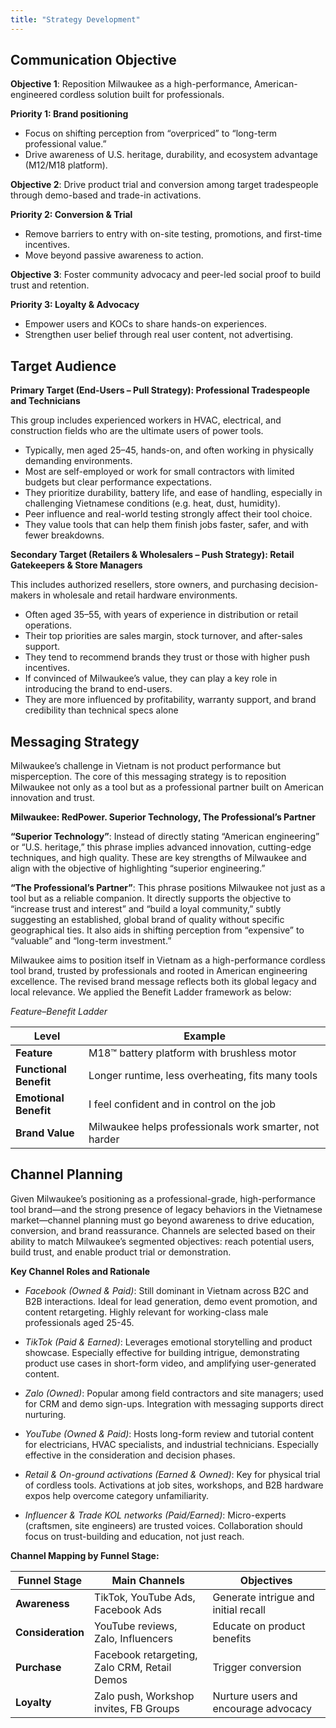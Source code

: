```yaml
---
title: "Strategy Development"
---
```


## Communication Objective

**Objective 1**: Reposition Milwaukee as a high-performance, American-engineered cordless solution built for professionals.

**Priority 1: Brand positioning**

- Focus on shifting perception from “overpriced” to “long-term professional value.”
- Drive awareness of U.S. heritage, durability, and ecosystem advantage (M12/M18 platform).

**Objective 2**: Drive product trial and conversion among target tradespeople through demo-based and trade-in activations.

**Priority 2: Conversion & Trial**

- Remove barriers to entry with on-site testing, promotions, and first-time incentives.
- Move beyond passive awareness to action.

**Objective 3**: Foster community advocacy and peer-led social proof to build trust and retention.

**Priority 3: Loyalty & Advocacy**

- Empower users and KOCs to share hands-on experiences.
- Strengthen user belief through real user content, not advertising.

## Target Audience

**Primary Target (End-Users – Pull Strategy): Professional Tradespeople and Technicians**

This group includes experienced workers in HVAC, electrical, and construction fields who are the ultimate users of power tools.

- Typically, men aged 25–45, hands-on, and often working in physically demanding environments.
- Most are self-employed or work for small contractors with limited budgets but clear performance expectations.
- They prioritize durability, battery life, and ease of handling, especially in challenging Vietnamese conditions (e.g. heat, dust, humidity).
- Peer influence and real-world testing strongly affect their tool choice.
- They value tools that can help them finish jobs faster, safer, and with fewer breakdowns.

**Secondary Target (Retailers & Wholesalers – Push Strategy): Retail Gatekeepers & Store Managers**

This includes authorized resellers, store owners, and purchasing decision-makers in wholesale and retail hardware environments.

- Often aged 35–55, with years of experience in distribution or retail operations.
- Their top priorities are sales margin, stock turnover, and after-sales support.
- They tend to recommend brands they trust or those with higher push incentives.
- If convinced of Milwaukee’s value, they can play a key role in introducing the brand to end-users.
- They are more influenced by profitability, warranty support, and brand credibility than technical specs alone

## Messaging Strategy

Milwaukee's challenge in Vietnam is not product performance but misperception. The core of this messaging strategy is to reposition Milwaukee not only as a tool but as a professional partner built on American innovation and trust.

<div class="center-text">
**Milwaukee: RedPower. Superior Technology, The Professional's Partner**
</div>

**"Superior Technology"**: Instead of directly stating "American engineering" or "U.S. heritage," this phrase implies advanced innovation, cutting-edge techniques, and high quality. These are key strengths of Milwaukee and align with the objective of highlighting "superior engineering."

**"The Professional's Partner"**: This phrase positions Milwaukee not just as a tool but as a reliable companion. It directly supports the objective to "increase trust and interest" and "build a loyal community," subtly suggesting an established, global brand of quality without specific geographical ties. It also aids in shifting perception from "expensive" to "valuable" and "long-term investment."

Milwaukee aims to position itself in Vietnam as a high-performance cordless tool brand, trusted by professionals and rooted in American engineering excellence. The revised brand message reflects both its global legacy and local relevance. We applied the Benefit Ladder framework as below:

*Feature–Benefit Ladder*

| **Level**              | **Example**                                                        |
|--------------------|----------------------------------------------------------------|
| **Feature**        | M18™ battery platform with brushless motor                     |
| **Functional Benefit** | Longer runtime, less overheating, fits many tools             |
| **Emotional Benefit**  | I feel confident and in control on the job                   |
| **Brand Value**        | Milwaukee helps professionals work smarter, not harder       |

## Channel Planning

Given Milwaukee’s positioning as a professional-grade, high-performance tool brand—and the strong presence of legacy behaviors in the Vietnamese market—channel planning must go beyond awareness to drive education, conversion, and brand reassurance. Channels are selected based on their ability to match Milwaukee’s segmented objectives: reach potential users, build trust, and enable product trial or demonstration.

**Key Channel Roles and Rationale**

- *Facebook (Owned & Paid)*: Still dominant in Vietnam across B2C and B2B interactions. Ideal for lead generation, demo event promotion, and content retargeting. Highly relevant for working-class male professionals aged 25-45.

- *TikTok (Paid & Earned)*: Leverages emotional storytelling and product showcase. Especially effective for building intrigue, demonstrating product use cases in short-form video, and amplifying user-generated content.

- *Zalo (Owned)*: Popular among field contractors and site managers; used for CRM and demo sign-ups. Integration with messaging supports direct nurturing.

- *YouTube (Owned & Paid)*: Hosts long-form review and tutorial content for electricians, HVAC specialists, and industrial technicians. Especially effective in the consideration and decision phases.

- *Retail & On-ground activations (Earned & Owned)*: Key for physical trial of cordless tools. Activations at job sites, workshops, and B2B hardware expos help overcome category unfamiliarity.

- *Influencer & Trade KOL networks (Paid/Earned)*: Micro-experts (craftsmen, site engineers) are trusted voices. Collaboration should focus on trust-building and education, not just reach.

**Channel Mapping by Funnel Stage:**


| **Funnel Stage**      | **Main Channels**                                | **Objectives**                                  |
|----------------|----------------------------------------------|---------------------------------------------|
| **Awareness**      | TikTok, YouTube Ads, Facebook Ads             | Generate intrigue and initial recall         |
| **Consideration**  | YouTube reviews, Zalo, Influencers            | Educate on product benefits                  |
| **Purchase**       | Facebook retargeting, Zalo CRM, Retail Demos  | Trigger conversion                           |
| **Loyalty**        | Zalo push, Workshop invites, FB Groups        | Nurture users and encourage advocacy         |






